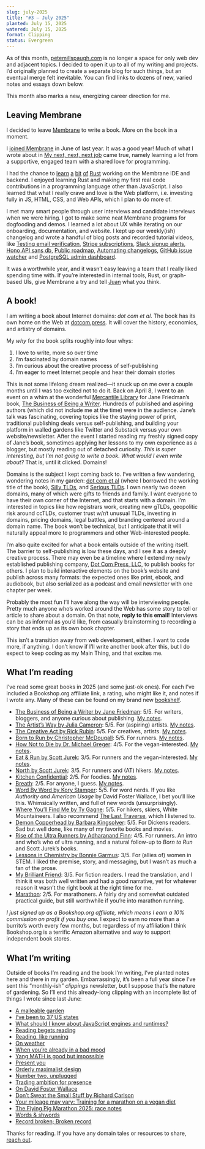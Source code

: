 ```yaml
---
slug: july-2025
title: "#3 — July 2025"
planted: July 15, 2025
watered: July 15, 2025
format: Clipping
status: Evergreen
---
```


As of this month, [petemillspaugh.com](https://petemillspaugh.com) is no longer a space for only web dev and adjacent topics. I decided to open it up to all of my writing and projects. I’d originally planned to create a separate blog for such things, but an eventual merge felt inevitable. You can find links to dozens of new, varied notes and essays down below.

This month also marks a new, energizing career direction for me.

## Leaving Membrane

I decided to leave [Membrane](https://membrane.io) to write a book. More on the book in a moment.

I [joined Membrane](/june-2024#joining-membrane) in June of last year. It was a good year! Much of what I wrote about in [My next, next, next job](/my-next-next-next-job) came true, namely learning a lot from a supportive, engaged team with a shared love for programming.

I had the chance to [learn](/june-2024#learning-rust) [a](/hello-rust) [bit](/should-i-learn-computer-science#learning-cs-by-learning-rust) [of](/mandelbrot) [Rust](/rust-raw-strings) working on the Membrane IDE and backend. I enjoyed learning Rust and making my first real code contributions in a programming language other than JavaScript. I also learned that what I really crave and love is the Web platform, i.e. investing fully in JS, HTML, CSS, and Web APIs, which I plan to do more of.

I met many smart people through user interviews and candidate interviews when we were hiring. I got to make some neat Membrane programs for dogfooding and demos. I learned a lot about UX while iterating on our onboarding, documentation, and website. I kept up our weekly(ish) changelog and wrote a handful of blog posts and recorded tutorial videos, like [Testing email verification](https://www.membrane.io/blog/testing-email-verification), [Stripe subscriptions](https://www.membrane.io/blog/stripe-subscription-webhooks), [Slack signup alerts](https://www.membrane.io/blog/slack-signup-alerts), [Hono API sans db](https://www.membrane.io/blog/hono-api), [Public roadmap](http://docs.membrane.io/roadmap), [Automating changelogs](https://www.membrane.io/blog/automating-changelogs), [GitHub issue watcher](https://docs.membrane.io/videos/issue-watcher/) and [PostgreSQL admin dashboard](https://docs.membrane.io/videos/staff-picks/).

It was a worthwhile year, and it wasn’t easy leaving a team that I really liked spending time with. If you’re interested in internal tools, Rust, or graph-based UIs, give Membrane a try and tell [Juan](juan@membrane.io) what you think.

## A book!

I am writing a book about Internet domains: _dot com et al_. The book has its own home on the Web at [dotcom.press](https://dotcom.press). It will cover the history, economics, and artistry of domains.

My _why_ for the book splits roughly into four whys:

1. I love to write, more so over time
2. I’m fascinated by domain names
3. I’m curious about the creative process of self-publishing
4. I’m eager to meet Internet people and hear their domain stories

This is not some lifelong dream realized—it snuck up on me over a couple months until I was too excited not to do it. Back on April 8, I went to an event on a whim at the wonderful [Mercantile Library](https://www.mercantilelibrary.com) for Jane Friedman’s book, [The Business of Being a Writer](/the-business-of-being-a-writer). Hundreds of published and aspiring authors (which did not include me at the time) were in the audience. Jane’s talk was fascinating, covering topics like the staying power of print, traditional publishing deals versus self-publishing, and building your platform in walled gardens like Twitter and Substack versus your own website/newsletter. After the event I started reading my freshly signed copy of Jane’s book, sometimes applying her lessons to my own experience as a blogger, but mostly reading out of detached curiosity. _This is super interesting, but I’m not going to write a book. What would I even write about?_ That is, until it clicked. Domains!

Domains is the subject I kept coming back to. I’ve written a few wandering, wondering notes in my garden: [dot com et al](/dot-com) (where I borrowed the working title of the book), [Silly TLDs](/silly-tlds), and [Serious TLDs](/serious-tlds). I own nearly two dozen domains, many of which were gifts to friends and family. I want everyone to have their own corner of the Internet, and that starts with a domain. I’m interested in topics like how registrars work, creating new gTLDs, geopolitic risk around ccTLDs, customer trust w/r/t unusual TLDs, investing in domains, pricing domains, legal battles, and branding centered around a domain name. The book won’t be technical, but I anticipate that it will naturally appeal more to programmers and other Web-interested people.

I’m also quite excited for what a book entails outside of the writing itself. The barrier to self-publishing is low these days, and I see it as a deeply creative process. There may even be a timeline where I extend my newly established publishing company, [Dot Com Press, LLC](https://dotcom.press), to publish books for others. I plan to build interactive elements on the book’s website and publish across many formats: the expected ones like print, ebook, and audiobook, but also serialized as a podcast and email newsletter with one chapter per week.

Probably the most fun I’ll have along the way will be interviewing people. Pretty much anyone who’s worked around the Web has some story to tell or article to share about a domain. On that note, **reply to this email!** Interviews can be as informal as you’d like, from casually brainstorming to recording a story that ends up as its own book chapter.

This isn’t a transition away from web development, either. I want to code more, if anything. I don’t know if I’ll write another book after this, but I do expect to keep coding as my Main Thing, and that excites me.

## What I’m reading

I’ve read some great books in 2025 (and some just-ok ones). For each I’ve included a Bookshop.org affiliate link, a rating, who might like it, and notes if I wrote any. Many of these can be found on my brand new [bookshelf](/bookshelf).

- [The Business of Being a Writer by Jane Friedman](https://bookshop.org/a/115276/9780226838656): 5/5. For writers, bloggers, and anyone curious about publishing. [My notes](/the-business-of-being-a-writer).
- [The Artist’s Way by Julia Cameron](https://bookshop.org/a/115276/9780143129257): 5/5. For (aspiring) artists. [My notes](/the-artists-way).
- [The Creative Act by Rick Rubin](https://bookshop.org/a/115276/9780593652886): 5/5. For creatives, artists. [My notes](/the-creative-act).
- [Born to Run by Christopher McDougall](https://bookshop.org/a/115276/9780307279187): 5/5. For runners. [My notes](/born-to-run).
- [How Not to Die by Dr. Michael Greger](https://bookshop.org/a/115276/9781250066114): 4/5. For the vegan-interested. [My notes](/how-not-to-die).
- [Eat & Run by Scott Jurek](https://bookshop.org/a/115276/9780544002319): 3/5. For runners and the vegan-interested. [My notes](/eat-and-run).
- [North by Scott Jurek](https://bookshop.org/a/115276/9780316433808): 3/5. For runners and (AT) hikers. [My notes](/north).
- [Kitchen Confidential](https://bookshop.org/a/115276/9780063376502): 2/5. For foodies. [My notes](/kitchen-confidential).
- [Breath](https://bookshop.org/a/115276/9780735213616): 2/5. For anyone, I guess. [My notes](/breath).
- [Word By Word by Kory Stamper](https://bookshop.org/a/115276/9781101970263): 5/5. For word nerds. If you like _Authority and American Usage_ by David Foster Wallace, I bet you’ll like this. Whimsically written, and full of new words (unsurprisingly).
- [Where You’ll Find Me by Ty Gagne](https://bookshop.org/a/115276/9780996218153): 5/5. For hikers, skiers, White Mountaineers. I also recommend [The Last Traverse](https://bookshop.org/a/115276/9781734930832), which I listened to.
- [Demon Copperhead by Barbara Kingsolver](https://bookshop.org/a/115276/9780063251984): 5/5. For Dickens readers. Sad but well done, like many of my favorite books and movies.
- [Rise of the Ultra Runners by Adharanand Finn](https://bookshop.org/a/115276/9781643135991): 4/5. For runners. An intro and who’s who of ultra running, and a natural follow-up to _Born to Run_ and Scott Jurek’s books.
- [Lessons in Chemistry by Bonnie Garmus](https://bookshop.org/a/115276/9780593314487): 3/5. For (allies of) women in STEM. I liked the premise, story, and messaging, but I wasn’t as much a fan of the prose.
- [My Brilliant Friend](https://bookshop.org/a/115276/9781609450786): 3/5. For fiction readers. I read the translation, and I think it was both well written and had a good narrative, yet for whatever reason it wasn’t the right book at the right time for me.
- [Marathon](https://bookshop.org/a/115276/9780593137734): 2/5. For marathoners. A fairly dry and somewhat outdated practical guide, but still worthwhile if you’re into marathon running.

_I just signed up as a Bookshop.org affiliate, which means I earn a 10% commission on profit if you buy one._ I expect to earn no more than a burrito’s worth every few months, but regardless of my affiliation I think Bookshop.org is a terrific Amazon alternative and way to support independent book stores.

## What I’m writing

Outside of books I’m reading and the book I’m writing, I’ve planted notes here and there in my garden. Embarrassingly, it’s been a full year since I’ve sent this “monthly-ish” _clippings_ newsletter, but I suppose that’s the nature of gardening. So I’ll end this already-long clipping with an incomplete list of things I wrote since last June:

- [A malleable garden](/malleable-garden)
- [I’ve been to 37 US states](/37-states)
- [What should I know about JavaScript engines and runtimes?](/javascript-engines-and-runtimes)
- [Reading begets reading](/reading-begets-reading)
- [Reading, like running](/reading-like-running)
- [On weather](/on-weather)
- [When you’re already in a bad mood](/when-youre-already-in-a-bad-mood)
- [Yang MATH is good but impossible](/yang-math)
- [Present you](/present-you)
- [Orderly maximalist design](/orderly-maximalist-design)
- [Number two, unplugged](/number-two-unplugged)
- [Trading ambition for presence](/trading-ambition-for-presence)
- [On David Foster Wallace](/on-dfw)
- [Don’t Sweat the Small Stuff by Richard Carlson](/dont-sweat-the-small-stuff)
- [Your mileage may vary: Training for a marathon on a vegan diet](/your-mileage-may-vary)
- [The Flying Pig Marathon 2025: race notes](/flying-pig-2025)
- [Words & shwords](/words)
- [Record broken; Broken record](/record-broken)

Thanks for reading. If you have any domain tales or resources to share, [reach out](mailto:pete@petemillspaugh.com).

